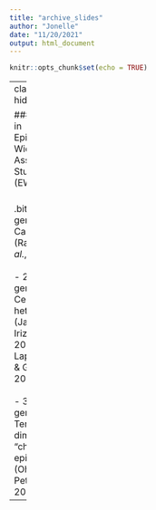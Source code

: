 ```yaml
---
title: "archive_slides"
author: "Jonelle"
date: "11/20/2021"
output: html_document
---
```


```r
knitr::opts_chunk$set(echo = TRUE)
```

---
class: hide_logo

###Advances in Epigenomic Wide Association Studies (EWAS) <br> <br>

.bitty[
- 1st generation: Case-Control (Rakyan, _et al._, 2011) <br> <br>
- 2nd generation: Cellular heterogeneity (Jaffe & Irizarry, 2014, Lappalainen & Greally, 2017) <br> <br>
- 3rd generation: Temporal dimension: "chrono-epigenetics" (Oh, E. & Petronis, 2021)
]

---